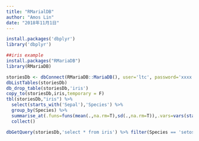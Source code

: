 ```yaml
---
title: "RMarialDB"
author: "Amos Lin"
date: "2018年11月1日"
---
```

```R
install.packages('dbplyr')
library('dbplyr')

##iris example
install.packages("RMariaDB")
library(RMariaDB)

storiesDb <- dbConnect(RMariaDB::MariaDB(), user='ltc', password='xxxx', dbname='sensor', host='localhost')
dbListTables(storiesDb)
db_drop_table(storiesDb,'iris')
copy_to(storiesDb,iris,temporary = F)
tbl(storiesDb,"iris") %>%
  select(starts_with('Sepal'),'Species') %>%
  group_by(Species) %>%
  summarise_at(.funs=funs(mean(.,na.rm=T),sd(.,na.rm=T)),.vars=vars(starts_with('Sepal'))) %>%
  collect()

dbGetQuery(storiesDb,'select * from iris') %>% filter(Species == 'setosa')

```
